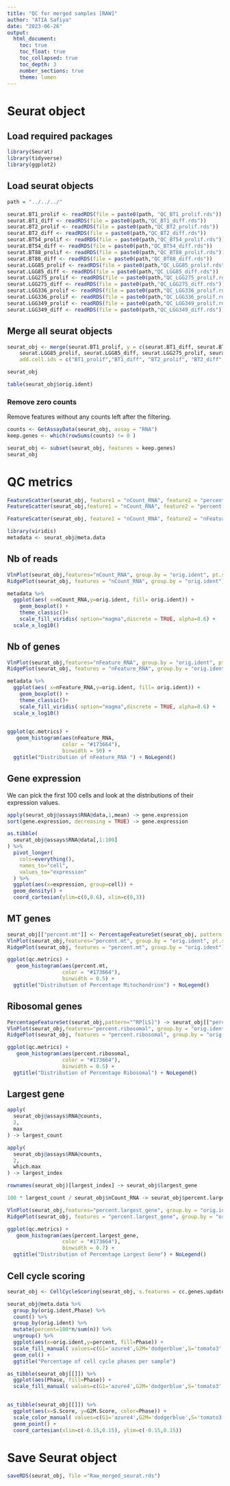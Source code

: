 ```yaml
---
title: "QC for merged samples [RAW]"
author: "ATIA Safiya"
date: "2023-06-26"
output:
  html_document:
    toc: true
    toc_float: true
    toc_collapsed: true
    toc_depth: 3
    number_sections: true
    theme: lumen
---
```


# Seurat object  
## Load required packages  
```r
library(Seurat)
library(tidyverse)
library(ggplot2)
```

## Load seurat objects  
```r
path = "../../../"

seurat.BT1_prolif <- readRDS(file = paste0(path, "QC_BT1_prolif.rds"))
seurat.BT1_diff <- readRDS(file = paste0(path,"QC_BT1_diff.rds"))
seurat.BT2_prolif <- readRDS(file = paste0(path,"QC_BT2_prolif.rds"))
seurat.BT2_diff <- readRDS(file = paste0(path,"QC_BT2_diff.rds"))
seurat.BT54_prolif <- readRDS(file = paste0(path,"QC_BT54_prolif.rds"))
seurat.BT54_diff <- readRDS(file = paste0(path,"QC_BT54_diff.rds"))
seurat.BT88_prolif <- readRDS(file = paste0(path,"QC_BT88_prolif.rds"))
seurat.BT88_diff <- readRDS(file = paste0(path,"QC_BT88_diff.rds"))
seurat.LGG85_prolif <- readRDS(file = paste0(path,"QC_LGG85_prolif.rds"))
seurat.LGG85_diff <- readRDS(file = paste0(path,"QC_LGG85_diff.rds"))
seurat.LGG275_prolif <- readRDS(file = paste0(path,"QC_LGG275_prolif.rds"))
seurat.LGG275_diff <- readRDS(file = paste0(path,"QC_LGG275_diff.rds"))
seurat.LGG336_prolif <- readRDS(file = paste0(path,"QC_LGG336_prolif.rds"))
seurat.LGG336_prolif <- readRDS(file = paste0(path,"QC_LGG336_prolif.rds"))
seurat.LGG349_prolif <- readRDS(file = paste0(path,"QC_LGG349_prolif.rds"))
seurat.LGG349_diff <- readRDS(file = paste0(path,"QC_LGG349_diff.rds"))
```

## Merge all seurat objects  
```r
seurat_obj <- merge(seurat.BT1_prolif, y = c(seurat.BT1_diff, seurat.BT2_prolif, seurat.BT2_diff ,seurat.BT54_prolif, seurat.BT54_diff, seurat.BT88_prolif, seurat.BT88_diff, 
    seurat.LGG85_prolif, seurat.LGG85_diff, seurat.LGG275_prolif, seurat.LGG275_diff, seurat.LGG336_prolif, seurat.LGG336_diff, seurat.LGG349_prolif, seurat.LGG349_diff), 
    add.cell.ids = c("BT1_prolif","BT1_diff", "BT2_prolif", "BT2_diff", "BT54_prolif", "BT54_diff", "BT88_prolif", "BT88_diff", "LGG85_prolif", "LGG85_diff", "LGG275_prolif", "LGG275_diff", "LGG336_prolif", "LGG336_diff", "LGG349_prolif", "LGG349_diff"))

seurat_obj
```

```r
table(seurat_obj$orig.ident)
```

### Remove zero counts  
Remove features without any counts left after the filtering.

```r
counts <- GetAssayData(seurat_obj, assay = "RNA")
keep.genes <- which(rowSums(counts) != 0 )

seurat_obj <- subset(seurat_obj, features = keep.genes)
seurat_obj
```

# QC metrics  
```r
FeatureScatter(seurat_obj, feature1 = "nCount_RNA", feature2 = "percent.mt", group.by ="orig.ident")
FeatureScatter(seurat_obj,feature1 = "nCount_RNA", feature2 = "percent.largest_gene",group.by ="orig.ident")

FeatureScatter(seurat_obj, feature1 = "nCount_RNA", feature2 = "nFeature_RNA",group.by ="orig.ident") + geom_smooth(method = 'lm')
```

```r
library(viridis)
metadata <- seurat_obj@meta.data
```

## Nb of reads  
```r
VlnPlot(seurat_obj,features="nCount_RNA", group.by = "orig.ident", pt.size = 0)
RidgePlot(seurat_obj, features = "nCount_RNA", group.by = "orig.ident")

metadata %>% 
  ggplot(aes( x=nCount_RNA,y=orig.ident, fill= orig.ident)) + 
	geom_boxplot() + 
	theme_classic()+
	scale_fill_viridis(	option="magma",discrete = TRUE, alpha=0.6) +
  scale_x_log10()
```

## Nb of genes  
```r
VlnPlot(seurat_obj,features="nFeature_RNA", group.by = "orig.ident", pt.size = 0)
RidgePlot(seurat_obj, features = "nFeature_RNA", group.by = "orig.ident")

metadata %>% 
  ggplot(aes( x=nFeature_RNA,y=orig.ident, fill= orig.ident)) + 
	geom_boxplot() + 
	theme_classic()+
	scale_fill_viridis(	option="magma",discrete = TRUE, alpha=0.6) +
  scale_x_log10()
    
```

```r
ggplot(qc.metrics) + 
   geom_histogram(aes(nFeature_RNA, 
                  color = "#173664"),
                  binwidth = 50) + 
  ggtitle("Distribution of nFeature_RNA ") + NoLegend()
```

## Gene expression  
We can pick the first 100 cells and look at the distributions of their expression values.

```r
apply(seurat_obj@assays$RNA@data,1,mean) -> gene.expression
sort(gene.expression, decreasing = TRUE) -> gene.expression

as.tibble(
  seurat_obj@assays$RNA@data[,1:100]
) %>%
  pivot_longer(
    cols=everything(),
    names_to="cell",
    values_to="expression"
  ) %>%
  ggplot(aes(x=expression, group=cell)) +
  geom_density() +
  coord_cartesian(ylim=c(0,0.6), xlim=c(0,3))
```

## MT genes  
```r
seurat_obj[["percent.mt"]] <- PercentageFeatureSet(seurat_obj, pattern = "^MT-")
VlnPlot(seurat_obj,features="percent.mt", group.by = "orig.ident", pt.size = 0)
RidgePlot(seurat_obj, features = "percent.mt", group.by = "orig.ident")
```

```r
ggplot(qc.metrics) + 
   geom_histogram(aes(percent.mt, 
                  color = "#173664"),
                  binwidth = 0.5) + 
  ggtitle("Distribution of Percentage Mitochondrion") + NoLegend()
```

## Ribosomal genes  
```r
PercentageFeatureSet(seurat_obj,pattern="^RP[LS]") -> seurat_obj[["percent.ribosomal"]] 
VlnPlot(seurat_obj,features="percent.ribosomal", group.by = "orig.ident", pt.size = 0)
RidgePlot(seurat_obj, features = "percent.ribosomal", group.by = "orig.ident")
```

```r
ggplot(qc.metrics) + 
   geom_histogram(aes(percent.ribosomal, 
                  color = "#173664"),
                  binwidth = 0.5) + 
  ggtitle("Distribution of Percentage Ribosomal") + NoLegend()
```

## Largest gene  
```r
apply(
  seurat_obj@assays$RNA@counts,
  2,
  max
) -> largest_count

apply(
  seurat_obj@assays$RNA@counts,
  2,
  which.max
) -> largest_index

rownames(seurat_obj)[largest_index] -> seurat_obj$largest_gene

100 * largest_count / seurat_obj$nCount_RNA -> seurat_obj$percent.largest_gene

VlnPlot(seurat_obj,features="percent.largest_gene", group.by = "orig.ident", pt.size = 0)
RidgePlot(seurat_obj, features = "percent.largest_gene", group.by = "orig.ident")
```

```r
ggplot(qc.metrics) + 
   geom_histogram(aes(percent.largest_gene, 
                  color = "#173664"),
                  binwidth = 0.7) + 
  ggtitle("Distribution of Percentage Largest Gene") + NoLegend()
```

## Cell cycle scoring  
```r
seurat_obj <- CellCycleScoring(seurat_obj, s.features = cc.genes.updated.2019$s.genes, g2m.features = cc.genes.updated.2019$g2m.genes, set.ident = TRUE)

seurat_obj@meta.data %>%
  group_by(orig.ident,Phase) %>%
  count() %>%
  group_by(orig.ident) %>%
  mutate(percent=100*n/sum(n)) %>%
  ungroup() %>%
  ggplot(aes(x=orig.ident,y=percent, fill=Phase)) +
  scale_fill_manual( values=c(G1='azure4',G2M='dodgerblue',S='tomato3' )) +
  geom_col() +
  ggtitle("Percentage of cell cycle phases per sample")

as_tibble(seurat_obj[[]]) %>%
  ggplot(aes(Phase, fill=Phase)) +
  scale_fill_manual( values=c(G1='azure4',G2M='dodgerblue',S='tomato3' ))+ geom_bar()


as_tibble(seurat_obj[[]]) %>%
  ggplot(aes(x=S.Score, y=G2M.Score, color=Phase)) + 
  scale_color_manual( values=c(G1='azure4',G2M='dodgerblue',S='tomato3' )) +
  geom_point() +
  coord_cartesian(xlim=c(-0.15,0.15), ylim=c(-0.15,0.15))
```

# Save Seurat object  
```r
saveRDS(seurat_obj, file ="Raw_merged_seurat.rds")
```